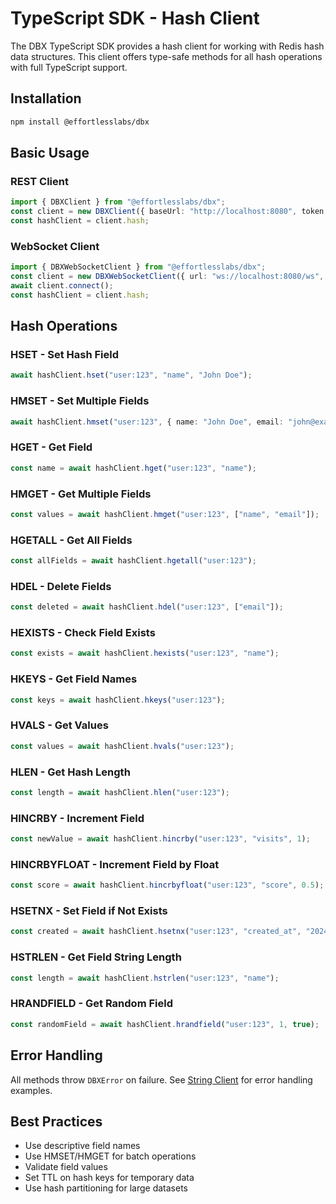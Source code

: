 # TypeScript SDK - Hash Client

The DBX TypeScript SDK provides a hash client for working with Redis hash data structures. This client offers type-safe methods for all hash operations with full TypeScript support.

## Installation

```bash
npm install @effortlesslabs/dbx
```

## Basic Usage

### REST Client

```typescript
import { DBXClient } from "@effortlesslabs/dbx";
const client = new DBXClient({ baseUrl: "http://localhost:8080", token: "your-jwt-token" });
const hashClient = client.hash;
```

### WebSocket Client

```typescript
import { DBXWebSocketClient } from "@effortlesslabs/dbx";
const client = new DBXWebSocketClient({ url: "ws://localhost:8080/ws", token: "your-jwt-token" });
await client.connect();
const hashClient = client.hash;
```

## Hash Operations

### HSET - Set Hash Field

```typescript
await hashClient.hset("user:123", "name", "John Doe");
```

### HMSET - Set Multiple Fields

```typescript
await hashClient.hmset("user:123", { name: "John Doe", email: "john@example.com" });
```

### HGET - Get Field

```typescript
const name = await hashClient.hget("user:123", "name");
```

### HMGET - Get Multiple Fields

```typescript
const values = await hashClient.hmget("user:123", ["name", "email"]);
```

### HGETALL - Get All Fields

```typescript
const allFields = await hashClient.hgetall("user:123");
```

### HDEL - Delete Fields

```typescript
const deleted = await hashClient.hdel("user:123", ["email"]);
```

### HEXISTS - Check Field Exists

```typescript
const exists = await hashClient.hexists("user:123", "name");
```

### HKEYS - Get Field Names

```typescript
const keys = await hashClient.hkeys("user:123");
```

### HVALS - Get Values

```typescript
const values = await hashClient.hvals("user:123");
```

### HLEN - Get Hash Length

```typescript
const length = await hashClient.hlen("user:123");
```

### HINCRBY - Increment Field

```typescript
const newValue = await hashClient.hincrby("user:123", "visits", 1);
```

### HINCRBYFLOAT - Increment Field by Float

```typescript
const score = await hashClient.hincrbyfloat("user:123", "score", 0.5);
```

### HSETNX - Set Field if Not Exists

```typescript
const created = await hashClient.hsetnx("user:123", "created_at", "2024-01-15T10:30:00Z");
```

### HSTRLEN - Get Field String Length

```typescript
const length = await hashClient.hstrlen("user:123", "name");
```

### HRANDFIELD - Get Random Field

```typescript
const randomField = await hashClient.hrandfield("user:123", 1, true);
```

## Error Handling

All methods throw `DBXError` on failure. See [String Client](./string) for error handling examples.

## Best Practices

- Use descriptive field names
- Use HMSET/HMGET for batch operations
- Validate field values
- Set TTL on hash keys for temporary data
- Use hash partitioning for large datasets
